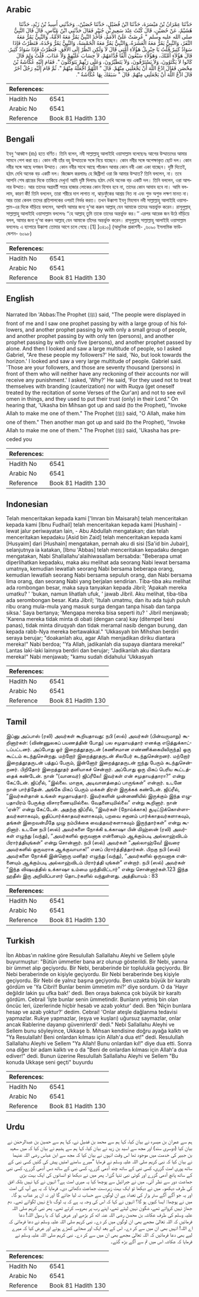 ## Arabic


<div dir="rtl" lang="ar" style={{fontSize:'larger',backgroundColor:'#f8f9fa',padding:20}}>
حَدَّثَنَا عِمْرَانُ بْنُ مَيْسَرَةَ، حَدَّثَنَا ابْنُ فُضَيْلٍ، حَدَّثَنَا حُصَيْنٌ،‏.‏ وَحَدَّثَنِي أَسِيدُ بْنُ زَيْدٍ، حَدَّثَنَا هُشَيْمٌ، عَنْ حُصَيْنٍ، قَالَ كُنْتُ عِنْدَ سَعِيدِ بْنِ جُبَيْرٍ فَقَالَ حَدَّثَنِي ابْنُ عَبَّاسٍ، قَالَ قَالَ النَّبِيُّ صلى الله عليه وسلم ‏"‏ عُرِضَتْ عَلَىَّ الأُمَمُ، فَأَخَذَ النَّبِيُّ يَمُرُّ مَعَهُ الأُمَّةُ، وَالنَّبِيُّ يَمُرُّ مَعَهُ النَّفَرُ، وَالنَّبِيُّ يَمُرُّ مَعَهُ الْعَشَرَةُ، وَالنَّبِيُّ يَمُرُّ مَعَهُ الْخَمْسَةُ، وَالنَّبِيُّ يَمُرُّ وَحْدَهُ، فَنَظَرْتُ فَإِذَا سَوَادٌ كَثِيرٌ قُلْتُ يَا جِبْرِيلُ هَؤُلاَءِ أُمَّتِي قَالَ لاَ وَلَكِنِ انْظُرْ إِلَى الأُفُقِ‏.‏ فَنَظَرْتُ فَإِذَا سَوَادٌ كَثِيرٌ‏.‏ قَالَ هَؤُلاَءِ أُمَّتُكَ، وَهَؤُلاَءِ سَبْعُونَ أَلْفًا قُدَّامَهُمْ، لاَ حِسَابَ عَلَيْهِمْ وَلاَ عَذَابَ‏.‏ قُلْتُ وَلِمَ قَالَ كَانُوا لاَ يَكْتَوُونَ، وَلاَ يَسْتَرْقُونَ، وَلاَ يَتَطَيَّرُونَ، وَعَلَى رَبِّهِمْ يَتَوَكَّلُونَ ‏"‏‏.‏ فَقَامَ إِلَيْهِ عُكَّاشَةُ بْنُ مِحْصَنٍ فَقَالَ ادْعُ اللَّهَ أَنْ يَجْعَلَنِي مِنْهُمْ‏.‏ قَالَ ‏"‏ اللَّهُمَّ اجْعَلْهُ مِنْهُمْ ‏"‏‏.‏ ثُمَّ قَامَ إِلَيْهِ رَجُلٌ آخَرُ قَالَ ادْعُ اللَّهَ أَنْ يَجْعَلَنِي مِنْهُمْ‏.‏ قَالَ ‏"‏ سَبَقَكَ بِهَا عُكَّاشَةُ ‏"‏‏.‏
</div>
<div style={{backgroundColor:'#f8f9fa',padding:20, marginBottom: 10}}><table> <thead> <tr> <th>References:</th> <th></th> </tr> </thead> <tbody><tr><td>Hadith No</td><td>6541</td></tr><tr><td>Arabic No</td><td>6541</td></tr><tr><td>Reference</td><td>Book 81 Hadith 130</td></tr></tbody></table></div>

## Bengali


<div dir="ltr" lang="bn" style={{fontSize:'larger',backgroundColor:'#f8f9fa',padding:20}}>
ইবনু ‘আব্বাস (রাঃ) হতে বর্ণিত। তিনি বলেন, নবী সাল্লাল্লাহু আলাইহি ওয়াসাল্লাম বলেছেনঃ আগের উম্মাতদের আমার সামনে পেশ করা হয়। কোন নবী তাঁর বহু উম্মাতকে সঙ্গে নিয়ে যাচ্ছেন। কোন নবীর সঙ্গে অপেক্ষাকৃত ছোট দল। কোন নবীর সঙ্গে আছে দশজন উম্মাত। কোন নবীর সাথে আছে পাঁচজন আবার কোন নবী একা একা যাচ্ছেন। দৃষ্টি দিতেই, হঠাৎ দেখি অনেক বড় একটি দল। জিজ্ঞেস করলামঃ হে জিব্রীল! ওরা কি আমার উম্মাত? তিনি বললেন, না। তবে আপনি শেষ প্রান্তের দিকে তাকিয়ে দেখুন! আমি দৃষ্টি দিলামঃ হঠাৎ দেখি অনেক বড় একটি দল। তিনি বললেন, ওরা আপনার উম্মাত। আর তাদের অগ্রবর্তী সত্তর হাজার লোকের কোন হিসাব হবে না, তাদের কোন আযাব হবে না। আমি বললাম, কারণ কী! তিনি বললেন, তারা শরীরে দাগ লাগাত না, ঝাড়ফুঁকের আশ্রয় নিত না এবং শুভ অশুভ লক্ষণ মানত না। আর তারা কেবল তাদের প্রতিপালকের ওপরই নির্ভর করত। তখন উক্কাশা ইবনু মিহসান নবী সাল্লাল্লাহু আলাইহি ওয়াসাল্লাম-এর দিকে দাঁড়িয়ে বললেন, আপনি আমার জন্য দু‘আ করুন আল্লাহ্ যেন আমাকে তাদের অন্তর্ভুক্ত করেন। রাসূলুল্লাহ্ সাল্লাল্লাহু আলাইহি ওয়াসাল্লাম বললেনঃ ‘‘হে আল্লাহ্ তুমি তাকে তাদের অন্তর্ভুক্ত কর।’’ এরপর আরেক জন উঠে দাঁড়িয়ে বলল, আমার জন্য দু‘আ করুন আল্লাহ্ যেন আমাকে তাঁদের অন্তর্ভুক্ত করেন। রাসূলুল্লাহ্ সাল্লাল্লাহু আলাইহি ওয়াসাল্লাম বললেনঃ এ ব্যাপারে উক্কাশা তোমার আগে চলে গেছে।[1] ]৩৪১০] (আধুনিক প্রকাশনী- ,৬০৯০ ইসলামিক ফাউন্ডেশন- ৬০৯৮)
</div>
<div style={{backgroundColor:'#f8f9fa',padding:20, marginBottom: 10}}><table> <thead> <tr> <th>References:</th> <th></th> </tr> </thead> <tbody><tr><td>Hadith No</td><td>6541</td></tr><tr><td>Arabic No</td><td>6541</td></tr><tr><td>Reference</td><td>Book 81 Hadith 130</td></tr></tbody></table></div>

## English


<div dir="ltr" lang="en" style={{fontSize:'larger',backgroundColor:'#f8f9fa',padding:20}}>
Narrated Ibn 'Abbas:The Prophet (ﷺ) said, "The people were displayed in front of me and I saw one prophet passing by with a large group of his followers, and another prophet passing by with only a small group of people, and another prophet passing by with only ten (persons), and another prophet passing by with only five (persons), and another prophet passed by alone. And then I looked and saw a large multitude of people, so I asked Gabriel, "Are these people my followers?' He said, 'No, but look towards the horizon.' I looked and saw a very large multitude of people. Gabriel said. 'Those are your followers, and those are seventy thousand (persons) in front of them who will neither have any reckoning of their accounts nor will receive any punishment.' I asked, 'Why?' He said, 'For they used not to treat themselves with branding (cauterization) nor with Ruqya (get oneself treated by the recitation of some Verses of the Qur'an) and not to see evil omen in things, and they used to put their trust (only) in their Lord." On hearing that, 'Ukasha bin Mihsan got up and said (to the Prophet), "Invoke Allah to make me one of them." The Prophet (ﷺ) said, "O Allah, make him one of them." Then another man got up and said (to the Prophet), "Invoke Allah to make me one of them." The Prophet (ﷺ) said, 'Ukasha has preceded you
</div>
<div style={{backgroundColor:'#f8f9fa',padding:20, marginBottom: 10}}><table> <thead> <tr> <th>References:</th> <th></th> </tr> </thead> <tbody><tr><td>Hadith No</td><td>6541</td></tr><tr><td>Arabic No</td><td>6541</td></tr><tr><td>Reference</td><td>Book 81 Hadith 130</td></tr></tbody></table></div>

## Indonesian


<div dir="ltr" lang="id" style={{fontSize:'larger',backgroundColor:'#f8f9fa',padding:20}}>
Telah menceritakan kepada kami ['Imran bin Maisarah] telah menceritakan kepada kami [Ibnu Fudhail] telah menceritakan kepada kami [Hushain] -lewat jalur periwayatan lain, - Abu Abdullah mengatakan; dan telah menceritakan kepadaku [Asid bin Zaid] telah menceritakan kepada kami [Husyaim] dari [Hushain] mengatakan, pernah aku di sisi [Sa'id bin Jubair], selanjutnya ia katakan, [Ibnu 'Abbas] telah menceritakan kepadaku dengan mengatakan, Nabi Shallallahu'alaihiwasallam bersabda: "Beberapa umat diperlihatkan kepadaku, maka aku melihat ada seorang Nabi lewat bersama umatnya, kemudian lewatlah seorang Nabi bersama beberapa orang, kemudian lewatlah seorang Nabi bersama sepuluh orang, dan Nabi bersama lima orang, dan seorang Nabi yang berjalan sendirian. Tiba-tiba aku melihat ada rombongan besar, maka saya tanyakan kepada Jibril; 'Apakah mereka umatku? ' 'bukan, namun lihatlah ufuk, ' jawab Jibril. Aku melihat, tiba-tiba ada serombongan besar. Kata Jibril; 'Itulah umatmu, dan itu ada tujuh puluh ribu orang mula-mula yang masuk surga dengan tanpa hisab dan tanpa siksa.' Saya bertanya; 'Mengapa mereka bisa seperti itu? ' Jibril menjawab; 'Karena mereka tidak minta di obati (dengan cara) kay (ditempel besi panas), tidak minta diruqyah dan tidak meramal nasib dengan burung, dan kepada rabb-Nya mereka bertawakkal." 'Ukkasyah bin Mihshan berdiri seraya berujar; "doakanlah aku, agar Allah menjadikan diriku diantara mereka!" Nabi berdoa; "Ya Allah, jadikanlah dia supaya diantara mereka!" Lantas laki-laki lainnya berdiri dan berujar; "Jadikanlah aku diantara mereka!" Nabi menjawab; "kamu sudah didahului 'Ukkasyah
</div>
<div style={{backgroundColor:'#f8f9fa',padding:20, marginBottom: 10}}><table> <thead> <tr> <th>References:</th> <th></th> </tr> </thead> <tbody><tr><td>Hadith No</td><td>6541</td></tr><tr><td>Arabic No</td><td>6541</td></tr><tr><td>Reference</td><td>Book 81 Hadith 130</td></tr></tbody></table></div>

## Tamil


<div dir="ltr" lang="ta" style={{fontSize:'larger',backgroundColor:'#f8f9fa',padding:20}}>
இப்னு அப்பாஸ் (ரலி) அவர்கள் கூறியதாவது: நபி (ஸல்) அவர்கள் (பின்வருமாறு) கூறினார்கள்: (விண்ணுலகப் பயணத்தின் போது) பல சமுதாயத்தார் எனக்கு எடுத்துக்காட்டப்பட்டனர். அப்போது ஓர் இறைத்தூதருடன் (கணிசமான எண்ணிக்கையிலிருந்த) ஒரு கூட்டம் கடந்துசென்றது. மற்றோர் இறைத்தூதருடன் சிலபேர் கடந்துசென்றனர். மற்றோர் இறைத்தூதருடன் பத்துப் பேரும், இன்னோர் இறைத்தூதருடன் ஐந்து பேரும் கடந்துசென்றனர். பிறிதோர் இறைத்தூதர் தனியாகச் சென்றார். அப்போது ஒரு மிகப் பெரிய கூட்டத்தைக் கண்டேன். நான் “(வானவர்) ஜிப்ரீலே! இவர்கள் என் சமுதாயத்தாரா?” என்று கேட்டேன். ஜிப்ரீல், “இல்லை. மாறாக, அடிவானத்தைப் பாருங்கள்” என்றார். உடனே நான் பார்த்தேன். அங்கே மிகப் பெரும் மக்கள் திரள் இருக்கக் கண்டேன். ஜிப்ரீல், “இவர்கள்தான் உங்கள் சமுதாயத்தார். இவர்களின் முன்னணியில் இருக்கும் இந்த எழுபதாயிரம் பேருக்கு விசாரணையுமில்லை. வேதனையுமில்லை” என்று கூறினார். நான் ‘ஏன்?’ என்று கேட்டேன். அதற்கு ஜிப்ரீல், “இவர்கள் (நோய்க்காக) சூடிட்டுக்கொள்ளாதவர்களாகவும், ஓதிப்பார்க்காதவர்களாகவும், பறவை சகுனம் பார்க்காதவர்களாகவும், தங்கள் இறைவன்மீதே முழு நம்பிக்கை வைத்தவர்களாகவும் இருந்தார்கள்” என்று கூறினார். உடனே நபி (ஸல்) அவர்களை நோக்கி உக்காஷா பின் மிஹ்ஸன் (ரலி) அவர்கள் எழுந்து (வந்து), “அவர்களில் ஒருவனாக என்னையும் ஆக்கும்படி அல்லாஹ்விடம் பிரார்த்தியுங்கள்” என்று சொன்னார். நபி (ஸல்) அவர்கள் “அல்லாஹ்வே! இவரை அவர்களில் ஒருவராக ஆக்குவாயாக!” எனப் பிரார்த்தித்தார்கள். பிறகு நபி (ஸல்) அவர்களை நோக்கி இன்னொரு மனிதர் எழுந்து (வந்து), “அவர்களில் ஒருவனாக என்னையும் ஆக்கும்படி அல்லாஹ்விடம் பிரார்த்தி யுங்கள்” என்றார். நபி (ஸல்) அவர்கள் “இந்த விஷயத்தில் உக்காஷா உம்மை முந்திவிட்டார்” என்று சொன்னார்கள்.123 இந்த ஹதீஸ் இரு அறிவிப்பாளர் தொடர்களில் வந்துள்ளது. அத்தியாயம் : 83
</div>
<div style={{backgroundColor:'#f8f9fa',padding:20, marginBottom: 10}}><table> <thead> <tr> <th>References:</th> <th></th> </tr> </thead> <tbody><tr><td>Hadith No</td><td>6541</td></tr><tr><td>Arabic No</td><td>6541</td></tr><tr><td>Reference</td><td>Book 81 Hadith 130</td></tr></tbody></table></div>

## Turkish


<div dir="ltr" lang="tr" style={{fontSize:'larger',backgroundColor:'#f8f9fa',padding:20}}>
İbn Abbas'ın nakline göre Resulullah Sallallahu Aleyhi ve Sellem şöyle buyurmuştur: "Bütün ümmetler bana arz olunup gösterildi. Bir Nebi, yanına bir ümmet alıp geçiyordu. Bir Nebi, beraberinde bir toplulukla geçiyordu. Bir Nebi beraberinde on kişiyle geçiyordu. Bir Nebi beraberinde beş kişiyle geçiyordu. Bir Nebi de yalnız başına geçiyordu. Ben uzakta büyük bir karaltı gördüm ve 'Ya Cibri!! Bunlar benim ümmetim mi?' diye sordum. O da 'Hayır değildir lakin şu ufka bak!' dedi. Ben oraya bakınca çok büyük bir karaltı gördüm. Cebrail 'İşte bunlar senin ümmetindir. Bunların yetmiş bin olan öncüc leri, üzerlerinde hiçbir hesab ve azab yoktur' dedi. Ben 'Niçin bunlara hesap ve azab yoktur?' dedim. Cebrai! 'Onlar ateşle dağlanma tedavisi yapmazlar. Rukye yapmazlar, (eşya ve kuşları) uğursuz saymazlar, onlar ancak Rablerine dayanıp güvenirlerdi' dedi." Nebi Sallallahu Aleyhi ve Sellem bunu söyleyince, Ukkaşe b. Mıhsan kendisine doğru ayağa kalktı ve "Ya Resulallah! Beni onlardan kılması için Allah'a dua et!" dedi. Resulullah Sallallahu Aleyhi ve Sellem "Ya Allah! Bunu onlardan kıl!" diye dua etti. Sonra ona diğer bir adam kalktı ve o da "Beni de onlardan kılması için Allah'a dua ediver!" dedi. Bunun üzerine Resulullah Sallallahu Aleyhi ve Sellem "Bu konuda Ukkaşe seni geçti" buyurdu
</div>
<div style={{backgroundColor:'#f8f9fa',padding:20, marginBottom: 10}}><table> <thead> <tr> <th>References:</th> <th></th> </tr> </thead> <tbody><tr><td>Hadith No</td><td>6541</td></tr><tr><td>Arabic No</td><td>6541</td></tr><tr><td>Reference</td><td>Book 81 Hadith 130</td></tr></tbody></table></div>

## Urdu


<div dir="rtl" lang="ur" style={{fontSize:'larger',backgroundColor:'#f8f9fa',padding:20}}>
ہم سے عمران بن میسرہ نے بیان کیا، کہا ہم سے محمد بن فضیل نے، کہا ہم سے حصین بن عبدالرحمٰن نے بیان کیا (دوسری سند) اور مجھ سے اسید بن زید نے بیان کیا، کہا ہم سے ہشیم نے بیان کیا کہ میں سعید بن جبیر کی خدمت میں موجود تھا اس وقت انہوں نے بیان کیا کہ مجھ سے ابن عباس رضی اللہ عنہما نے بیان کیا کہ نبی کریم صلی اللہ علیہ وسلم نے فرمایا ”میرے سامنے امتیں پیش کی گئیں کسی نبی کے ساتھ پوری امت گزری، کسی نبی کے ساتھ چند آدمی گزرے، کسی نبی کے ساتھ دس آدمی گزرے، کسی نبی کے ساتھ پانچ آدمی گزرے اور کوئی نبی تنہا گزرا۔ پھر میں نے دیکھا تو انسانوں کی ایک بہت بڑی جماعت دور سے نظر آئی۔ میں نے جبرائیل سے پوچھا کیا یہ میری امت ہے؟ انہوں نے کہا نہیں بلکہ افق کی طرف دیکھو۔ میں نے دیکھا تو ایک بہت زبردست جماعت دکھائی دی۔ فرمایا کہ یہ ہے آپ کی امت اور یہ جو آگے آگے ستر ہزار کی تعداد ہے ان لوگوں سے حساب نہ لیا جائے گا اور نہ ان پر عذاب ہو گا۔ میں نے پوچھا: ایسا کیوں ہو گا؟ انہوں نے کہا کہ اس کی وجہ یہ ہے کہ یہ لوگ داغ نہیں لگواتے تھے۔ دم جھاڑ نہیں کرواتے تھے، شگون نہیں لیتے تھے، اپنے رب پر بھروسہ کرتے تھے۔ پھر نبی کریم صلی اللہ علیہ وسلم کی طرف عکاشہ بن محصن رضی اللہ عنہ اٹھ کر بڑھے اور عرض کیا کہ یا رسول اللہ! دعا فرمائیں کہ اللہ تعالیٰ مجھے بھی ان لوگوں میں کر دے۔ نبی کریم صلی اللہ علیہ وسلم نے دعا فرمائی کہ اے اللہ! انہیں بھی ان میں سے کر دے۔ اس کے بعد ایک اور صحابی کھڑے ہوئے اور عرض کیا کہ میرے لیے بھی دعا فرمائیں کہ اللہ تعالیٰ مجھے بھی ان میں سے کر دے۔ نبی کریم صلی اللہ علیہ وسلم نے فرمایا کہ عکاشہ اس میں تم سے آگے بڑھ گئے۔
</div>
<div style={{backgroundColor:'#f8f9fa',padding:20, marginBottom: 10}}><table> <thead> <tr> <th>References:</th> <th></th> </tr> </thead> <tbody><tr><td>Hadith No</td><td>6541</td></tr><tr><td>Arabic No</td><td>6541</td></tr><tr><td>Reference</td><td>Book 81 Hadith 130</td></tr></tbody></table></div>